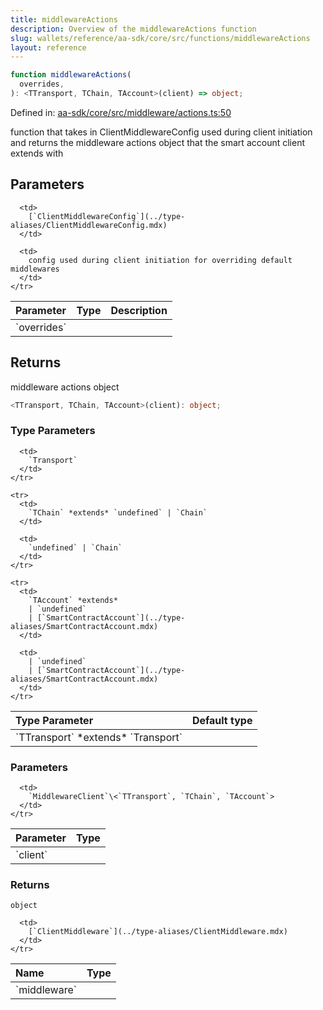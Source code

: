 ```yaml
---
title: middlewareActions
description: Overview of the middlewareActions function
slug: wallets/reference/aa-sdk/core/src/functions/middlewareActions
layout: reference
---
```


```ts
function middlewareActions(
  overrides,
): <TTransport, TChain, TAccount>(client) => object;
```

Defined in: [aa-sdk/core/src/middleware/actions.ts:50](https://github.com/alchemyplatform/aa-sdk/blob/e3c1a23e6e03f44bf2db3afddb97a91b175cba58/aa-sdk/core/src/middleware/actions.ts#L50)

function that takes in ClientMiddlewareConfig used during client initiation
and returns the middleware actions object that the smart account client extends with

## Parameters

<table>
  <thead>
    <tr>
      <th align="left">Parameter</th>
      <th align="left">Type</th>
      <th align="left">Description</th>
    </tr>
  </thead>

  <tbody>
    <tr>
      <td>
        `overrides`
      </td>

      <td>
        [`ClientMiddlewareConfig`](../type-aliases/ClientMiddlewareConfig.mdx)
      </td>

      <td>
        config used during client initiation for overriding default middlewares
      </td>
    </tr>

  </tbody>
</table>

## Returns

middleware actions object

```ts
<TTransport, TChain, TAccount>(client): object;
```

### Type Parameters

<table>
  <thead>
    <tr>
      <th align="left">Type Parameter</th>
      <th align="left">Default type</th>
    </tr>
  </thead>

  <tbody>
    <tr>
      <td>
        `TTransport` *extends* `Transport`
      </td>

      <td>
        `Transport`
      </td>
    </tr>

    <tr>
      <td>
        `TChain` *extends* `undefined` | `Chain`
      </td>

      <td>
        `undefined` | `Chain`
      </td>
    </tr>

    <tr>
      <td>
        `TAccount` *extends*
        | `undefined`
        | [`SmartContractAccount`](../type-aliases/SmartContractAccount.mdx)
      </td>

      <td>
        | `undefined`
        | [`SmartContractAccount`](../type-aliases/SmartContractAccount.mdx)
      </td>
    </tr>

  </tbody>
</table>

### Parameters

<table>
  <thead>
    <tr>
      <th align="left">Parameter</th>
      <th align="left">Type</th>
    </tr>
  </thead>

  <tbody>
    <tr>
      <td>
        `client`
      </td>

      <td>
        `MiddlewareClient`\<`TTransport`, `TChain`, `TAccount`>
      </td>
    </tr>

  </tbody>
</table>

### Returns

`object`

<table>
  <thead>
    <tr>
      <th align="left">Name</th>
      <th align="left">Type</th>
    </tr>
  </thead>

  <tbody>
    <tr>
      <td>
        `middleware`
      </td>

      <td>
        [`ClientMiddleware`](../type-aliases/ClientMiddleware.mdx)
      </td>
    </tr>

  </tbody>
</table>
